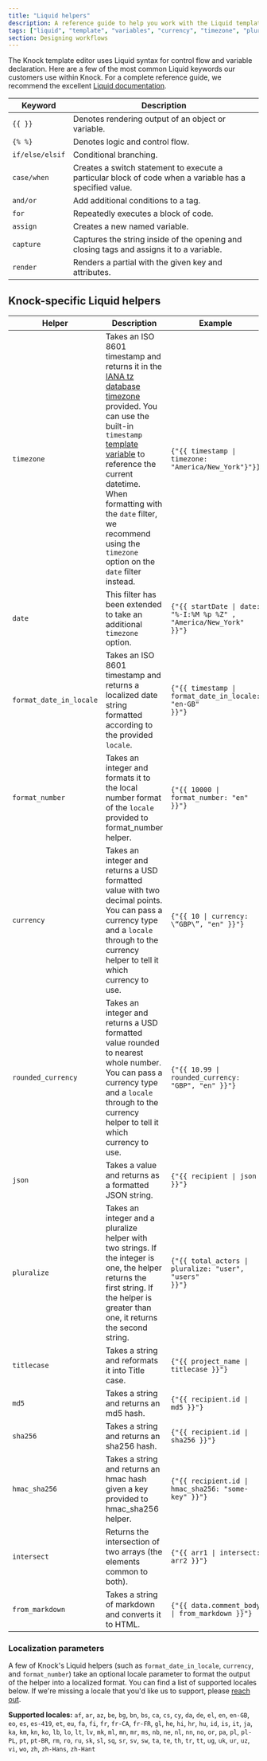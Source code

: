 ```yaml
---
title: "Liquid helpers"
description: A reference guide to help you work with the Liquid templating language in Knock.
tags: ["liquid", "template", "variables", "currency", "timezone", "pluralize"]
section: Designing workflows
---
```


The Knock template editor uses Liquid syntax for control flow and variable declaration. Here are a few of the most common Liquid keywords our customers use within Knock. For a complete reference guide, we recommend the excellent [Liquid documentation](https://shopify.github.io/liquid/).

| Keyword         | Description                                                                                             |
| --------------- | ------------------------------------------------------------------------------------------------------- |
| `{{ }}`         | Denotes rendering output of an object or variable.                                                      |
| `{% %}`         | Denotes logic and control flow.                                                                         |
| `if/else/elsif` | Conditional branching.                                                                                  |
| `case/when`     | Creates a switch statement to execute a particular block of code when a variable has a specified value. |
| `and/or`        | Add additional conditions to a tag.                                                                     |
| `for`           | Repeatedly executes a block of code.                                                                    |
| `assign`        | Creates a new named variable.                                                                           |
| `capture`       | Captures the string inside of the opening and closing tags and assigns it to a variable.                |
| `render`        | Renders a partial with the given key and attributes.                                                    |

## Knock-specific Liquid helpers

| Helper                  | Description                                                                                                                                                                                                                                                                                                                                                                                                      | Example                                                                           |
| ----------------------- | ---------------------------------------------------------------------------------------------------------------------------------------------------------------------------------------------------------------------------------------------------------------------------------------------------------------------------------------------------------------------------------------------------------------- | --------------------------------------------------------------------------------- |
| `timezone`              | Takes an ISO 8601 timestamp and returns it in the [IANA tz database timezone](https://en.wikipedia.org/wiki/List_of_tz_database_time_zones) provided. You can use the built-in `timestamp` [template variable](/designing-workflows/template-editor/variables) to reference the current datetime. When formatting with the `date` filter, we recommend using the `timezone` option on the `date` filter instead. | <code>{"{{ timestamp \| timezone: \"America/New_York\"}"}}</code>                 |
| `date`                  | This filter has been extended to take an additional `timezone` option.                                                                                                                                                                                                                                                                                                                                           | <code>{"{{ startDate \| date: \"%-I:%M %p %Z\" , \"America/New_York\" }}"}</code> |
| `format_date_in_locale` | Takes an ISO 8601 timestamp and returns a localized date string formatted according to the provided `locale`.                                                                                                                                                                                                                                                                                                    | <code>{"{{ timestamp \| format_date_in_locale: \"en-GB\" }}"}</code>              |
| `format_number`         | Takes an integer and formats it to the local number format of the `locale` provided to format_number helper.                                                                                                                                                                                                                                                                                                     | <code>{"{{ 10000 \| format_number: \"en\" }}"}</code>                             |
| `currency`              | Takes an integer and returns a USD formatted value with two decimal points. You can pass a currency type and a `locale` through to the currency helper to tell it which currency to use.                                                                                                                                                                                                                         | <code>{"{{ 10 \| currency: \“GBP\”, \"en\" }}"}</code>                            |
| `rounded_currency`      | Takes an integer and returns a USD formatted value rounded to nearest whole number. You can pass a currency type and a `locale` through to the currency helper to tell it which currency to use.                                                                                                                                                                                                                 | <code>{"{{ 10.99 \| rounded_currency: \"GBP\", \"en\" }}"}</code>                 |
| `json`                  | Takes a value and returns as a formatted JSON string.                                                                                                                                                                                                                                                                                                                                                            | <code>{"{{ recipient \| json }}"}</code>                                          |
| `pluralize`             | Takes an integer and a pluralize helper with two strings. If the integer is one, the helper returns the first string. If the helper is greater than one, it returns the second string.                                                                                                                                                                                                                           | <code>{"{{ total_actors \| pluralize: \"user\", \"users\" }}"}</code>             |
| `titlecase`             | Takes a string and reformats it into Title case.                                                                                                                                                                                                                                                                                                                                                                 | <code>{"{{ project_name \| titlecase }}"}</code>                                  |
| `md5`                   | Takes a string and returns an md5 hash.                                                                                                                                                                                                                                                                                                                                                                          | <code>{"{{ recipient.id \| md5 }}"}</code>                                        |
| `sha256`                | Takes a string and returns an sha256 hash.                                                                                                                                                                                                                                                                                                                                                                       | <code>{"{{ recipient.id \| sha256 }}"}</code>                                     |
| `hmac_sha256`           | Takes a string and returns an hmac hash given a key provided to hmac_sha256 helper.                                                                                                                                                                                                                                                                                                                              | <code>{"{{ recipient.id \| hmac_sha256: \"some-key\" }}"}</code>                  |
| `intersect`             | Returns the intersection of two arrays (the elements common to both).                                                                                                                                                                                                                                                                                                                                            | <code>{"{{ arr1 \| intersect: arr2 }}"}</code>                                    |
| `from_markdown`         | Takes a string of markdown and converts it to HTML.                                                                                                                                                                                                                                                                                                                                                              | <code>{"{{ data.comment_body \| from_markdown }}"}</code>                         |

### Localization parameters

A few of Knock's Liquid helpers (such as `format_date_in_locale`, `currency`, and `format_number`) take an optional locale parameter to format the output of the helper into a localized format. You can find a list of supported locales below. If we're missing a locale that you'd like us to support, please [reach out](mailto:support@knock.app).

**Supported locales:** `af`, `ar`, `az`, `be`, `bg`, `bn`, `bs`, `ca`, `cs`, `cy`, `da`, `de`, `el`, `en`, `en-GB`, `eo`, `es`, `es-419`, `et`, `eu`, `fa`, `fi`, `fr`, `fr-CA`, `fr-FR`, `gl`, `he`, `hi`, `hr`, `hu`, `id`, `is`, `it`, `ja`, `ka`, `km`, `kn`, `ko`, `lb`, `lo`, `lt`, `lv`, `mk`, `ml`, `mn`, `mr`, `ms`, `nb`, `ne`, `nl`, `nn`, `no`, `or`, `pa`, `pl`, `pl-PL`, `pt`, `pt-BR`, `rm`, `ro`, `ru`, `sk`, `sl`, `sq`, `sr`, `sv`, `sw`, `ta`, `te`, `th`, `tr`, `tt`, `ug`, `uk`, `ur`, `uz`, `vi`, `wo`, `zh`, `zh-Hans`, `zh-Hant`
